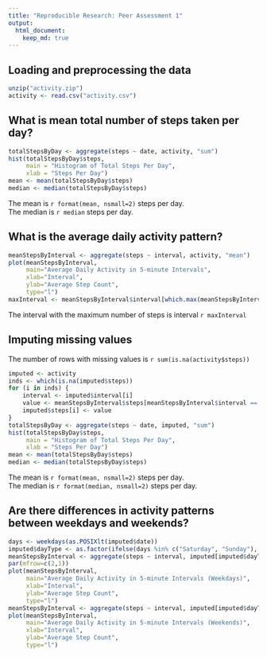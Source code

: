 ```yaml
---
title: "Reproducible Research: Peer Assessment 1"
output: 
  html_document:
    keep_md: true
---
```



## Loading and preprocessing the data
```r
unzip("activity.zip")
activity <- read.csv("activity.csv")
```

## What is mean total number of steps taken per day?
```r
totalStepsByDay <- aggregate(steps ~ date, activity, "sum")
hist(totalStepsByDay$steps, 
     main = "Histogram of Total Steps Per Day",
     xlab = "Steps Per Day")
mean <- mean(totalStepsByDay$steps)
median <- median(totalStepsByDay$steps)
```
The mean is `r format(mean, nsmall=2)` steps per day.  
The median is `r median` steps per day.

## What is the average daily activity pattern?
```r
meanStepsByInterval <- aggregate(steps ~ interval, activity, "mean")
plot(meanStepsByInterval,
     main="Average Daily Activity in 5-minute Intervals",
     xlab="Interval",
     ylab="Average Step Count",
     type="l")
maxInterval <- meanStepsByInterval$interval[which.max(meanStepsByInterval$steps)]
```
The interval with the maximum number of steps is interval `r maxInterval`


## Imputing missing values
The number of rows with missing values is `r sum(is.na(activity$steps))`
```r
imputed <- activity
inds <- which(is.na(imputed$steps))
for (i in inds) {
    interval <- imputed$interval[i]
    value <- meanStepsByInterval$steps[meanStepsByInterval$interval == interval]
    imputed$steps[i] <- value
}
totalStepsByDay <- aggregate(steps ~ date, imputed, "sum")
hist(totalStepsByDay$steps, 
     main = "Histogram of Total Steps Per Day",
     xlab = "Steps Per Day")
mean <- mean(totalStepsByDay$steps)
median <- median(totalStepsByDay$steps)
```
The mean is `r format(mean, nsmall=2)` steps per day.  
The median is `r format(median, nsmall=2)` steps per day.



## Are there differences in activity patterns between weekdays and weekends?
```r
days <- weekdays(as.POSIXlt(imputed$date))
imputed$dayType <- as.factor(ifelse(days %in% c("Saturday", "Sunday"), "weekend", "weekday"))
meanStepsByInterval <- aggregate(steps ~ interval, imputed[imputed$dayType == "weekday",], "mean")
par(mfrow=c(2,1))
plot(meanStepsByInterval,
     main="Average Daily Activity in 5-minute Intervals (Weekdays)",
     xlab="Interval",
     ylab="Average Step Count",
     type="l")
meanStepsByInterval <- aggregate(steps ~ interval, imputed[imputed$dayType == "weekend",], "mean")
plot(meanStepsByInterval,
     main="Average Daily Activity in 5-minute Intervals (Weekends)",
     xlab="Interval",
     ylab="Average Step Count",
     type="l")
```
